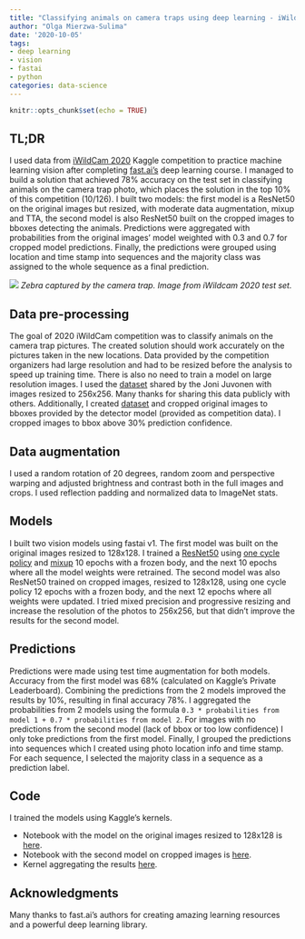 ```yaml
---
title: "Classifying animals on camera traps using deep learning - iWildCam 2020 Kaggle top 10% solution"
author: "Olga Mierzwa-Sulima"
date: '2020-10-05'
tags:
- deep learning
- vision
- fastai
- python
categories: data-science
---
```


```r
knitr::opts_chunk$set(echo = TRUE)
```

## TL;DR
I used data from [iWildCam 2020](https://www.kaggle.com/c/iwildcam-2020-fgvc7/overview) Kaggle competition to practice machine learning vision after completing [fast.ai's](https://course.fast.ai/) deep learning course.
I managed to build a solution that achieved 78% accuracy on the test set in classifying animals on the camera trap photo, which places the solution in the top 10% of this competition (10/126).
I built two models: the first model is a ResNet50 on the original images but resized, with moderate data augmentation, mixup and TTA, the second model is also ResNet50 built on the cropped images to bboxes detecting the animals. Predictions were aggregated with probabilities from the original images' model weighted with 0.3 and 0.7 for cropped model predictions. Finally, the predictions were grouped using location and time stamp into sequences and the majority class was assigned to the whole sequence as a final prediction.

![](https://github.com/olgamie/olga_blog/blob/master/content/post/iwildcam/zebra.jpg?raw=true)
*Zebra captured by the camera trap. Image from iWildcam 2020 test set.*

## Data pre-processing
The goal of 2020 iWildCam competition was to classify animals on the camera trap pictures. The created solution should work accurately on the pictures taken in the new locations.
Data provided by the competition organizers had large resolution and had to be resized before the analysis to speed up training time. There is also no need to train a model on large resolution images. I used the [dataset](https://www.kaggle.com/qitvision/iwildcam2020-256) shared by the Joni Juvonen with images resized to 256x256. Many thanks for sharing this data publicly with others.
Additionally, I created [dataset](https://www.kaggle.com/lennyom/iwildcam2020-animal-crops) and cropped original images to bboxes provided by the detector model (provided as competition data). I cropped images to bbox above 30% prediction confidence.

## Data augmentation
I used a random rotation of 20 degrees, random zoom and perspective warping and adjusted brightness and contrast both in the full images and crops. I used reflection padding and normalized data to ImageNet stats.

## Models
I built two vision models using fastai v1. The first model was built on the original images resized to 128x128. I trained a [ResNet50](https://www.quora.com/What-is-the-deep-neural-network-known-as-%E2%80%9CResNet-50%E2%80%9D?share=1) using [one cycle policy](https://sgugger.github.io/the-1cycle-policy.html) and [mixup](https://arxiv.org/abs/1710.09412) 10 epochs with a frozen body, and the next 10 epochs where all the model weights were retrained.
The second model was also ResNet50 trained on cropped images, resized to 128x128, using one cycle policy 12 epochs with a frozen body, and the next 12 epochs where all weights were updated.
I tried mixed precision and progressive resizing and increase the resolution of the photos to 256x256, but that didn't improve the results for the second model.

## Predictions
Predictions were made using test time augmentation for both models. Accuracy from the first model was 68% (calculated on Kaggle's Private Leaderboard). Combining the predictions from the 2 models improved the results by 10%, resulting in final accuracy 78%. I aggregated the probabilities from 2 models using the formula `0.3 * probabilities from model 1 + 0.7 * probabilities from model 2`. For images with no predictions from the second model (lack of bbox or too low confidence) I only toke predictions from the first model. Finally, I grouped the predictions into sequences which I created using photo location info and time stamp. For each sequence, I selected the majority class in a sequence as a prediction label.

## Code

I trained the models using Kaggle's kernels.

* Notebook with the model on the original images resized to 128x128 is [here](https://www.kaggle.com/lennyom/iwildcam-2020-using-fastai-resnet50-mixup-and-tta).
* Notebook with the second model on cropped images is [here](https://www.kaggle.com/lennyom/iwildcam2020-fastai-on-cropped-images).
* Kernel aggregating the results [here](https://www.kaggle.com/lennyom/output-aggregation).

## Acknowledgments
Many thanks to fast.ai's authors for creating amazing learning resources and a powerful deep learning library. 